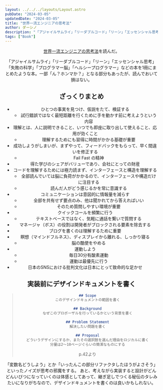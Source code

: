 ```yaml
---
layout: ../../../layouts/Layout.astro
pubDate: "2024-03-05"
updatedDate: "2024-03-05"
title: "世界一流エンジニアの思考法"
author: ダーシノ
description: "「アジャイルサムライ」「リーダブルコード」「リーン」「エッセンシャル思考」「失敗の科学」「プログラマー脳」「ヘルシープログラマー」などの本を1冊にまとめたような本。一部「ん？ホンマか？」となる部分もあったが、読んでおいて損はない。"
tags: ["Book"]
---
```



<Header {...frontmatter} />

[世界一流エンジニアの思考法](https://amzn.to/3zT65sP)を読んだ。

「アジャイルサムライ」「リーダブルコード」「リーン」「エッセンシャル思考」「失敗の科学」「プログラマー脳」「ヘルシープログラマー」などの本を1冊にまとめたような本。一部「ん？ホンマか？」となる部分もあったが、読んでおいて損はない。

## ざっくりまとめ
- ひとつの事実を見つけ、仮説をたて、検証する
  - 試行錯誤ではなく最短距離を行くために手を動かす前に考えようという内容
- 理解とは、人に説明できること、いつでも即座に取り出して使えること、応用が効くこと
  - 理解するためにも習得に時間がかかる基礎が重要
- 成功しようがしまいが、まずやって、フィードバックをもらって、早く間違いを修正する
  - Fail Fast の精神
- 得た学びのシェアがバリューであり、会社にとっての財産
- コードを理解するためには極力読まず、インターフェースと構造を理解する
  - 全部読んでいては脳に負荷がかかるので、インターフェースや構造だけに注目する
  - 読んだ人がどう感じるかを常に意識する
- コミュニケーションは意図的に情報量を減らす
  - 全部を共有せず要点のみ、他は聞かれてから答えればいい
  - そのため質問しやすい環境が重要
- クイックコールを頻繁に行う
  - テキストベースではなく、気軽に通話を繋いで質問する
- マネージャ（ボス）の役割は開発者がブロックされる要素を除去する
- ブログを書くのは理解するために重要
- 瞑想（マインドフルネス）、ディスプレイから離れる、しっかり寝る
  - 脳の酷使をやめる
- 運動しよう
  - 毎日30分有酸素運動
  - 運動は最優先に行う
- 日本のSNSにおける批判文化は日本にとって致命的な足かせ

## 実装前にデザインドキュメントを書く

> ```md
> ## Scope
> このデザインドキュメントの範囲を書く
> 
> ## Background
> なぜこのプロポーザルを行っているかという背景を書く
> 
> ## Problem Statement
> 解決したい問題を書く
> 
> ## Proposal
> どういうデザインにするか、またその選択肢を選んだ理由をロジカルに書く
> 分量は2〜10ページぐらいの簡潔なものにする
> ```
>
> p.42より

「変数名どうしよう」とか「いったんこの部分リファクタしたほうがよさそう」といったノイズが思考の邪魔をする。
あと、考えながら実装すると設計がどんどんいびつになっていくのは体感としてあって、継ぎ足しでつくる秘伝のタレみたいになりがちなので、デザインドキュメントを書くのは良いかもしれない。
